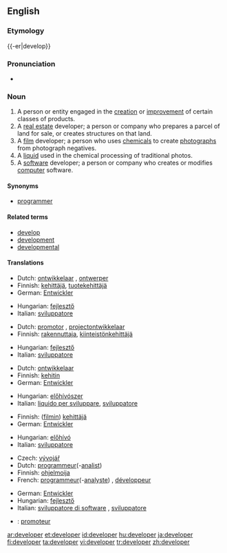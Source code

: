 {{wikipedia|dab=developer}}
==English==

===Etymology===
{{-er|develop}}

===Pronunciation===
* {{IPA|/dəˈvɛləpɚ/}}

===Noun===
{{en-noun}}

# A person or entity engaged in the [[creation]] or [[improvement]] of certain classes of products.
# A [[real estate]] developer; a person or company who prepares a parcel of land for sale, or creates structures on that land.
# A [[film]] developer; a person who uses [[chemical]]s to create [[photograph]]s from photograph negatives.
# A [[liquid]] used in the chemical processing of traditional photos.
# A [[software]] developer; a person or company who creates or modifies [[computer]] software.

====Synonyms====
* {{italbrac-colon|person or company who writes computer software}} [[programmer]]

====Related terms====
* [[develop]]
* [[development]]
* [[developmental]]

====Translations====
{{trans-top|someone engaged product creation and improvement}}
* Dutch: [[ontwikkelaar]] {{m}}, [[ontwerper]] {{m}}
* Finnish: [[kehittäjä]], [[tuotekehittäjä]]
* German: [[Entwickler]] {{m}}
{{trans-mid}}
* Hungarian: [[fejlesztő]]
* Italian: [[sviluppatore]] {{m}}
{{trans-bottom}}

{{trans-top|real estate developer}}
* Dutch: [[promotor]] {{m}}, [[projectontwikkelaar]] {{m}}
* Finnish: [[rakennuttaja]], [[kiinteistönkehittäjä]]
{{trans-mid}}
* Hungarian: [[fejlesztő]]
* Italian: [[sviluppatore]] {{m}}
{{trans-bottom}}

{{trans-top|liquid used in chemical film processing}}
* Dutch: [[ontwikkelaar]] {{m}}
* Finnish: [[kehitin]]
* German: [[Entwickler]] {{m}}
{{trans-mid}}
* Hungarian: [[előhívószer]]
* Italian: [[liquido per sviluppare]], {{m}}[[sviluppatore]] {{m}}
{{trans-bottom}}

{{trans-top|film developer}}
* Finnish: ([[filmi|filmin]]) [[kehittäjä]]
* German: [[Entwickler]] {{m}}
{{trans-mid}}
* Hungarian: [[előhívó]]
* Italian: [[sviluppatore]] {{m}}
{{trans-bottom}}

{{trans-top|software programmer}}
* Czech: [[vývojář]] {{m}}
* Dutch: [[programmeur]](-[[analist]]) {{m}}
* Finnish: [[ohjelmoija]]
* French: [[programmeur]](-[[analyste]]) {{m}}, [[développeur]] {{m}}
{{trans-mid}}
* German: [[Entwickler]] {{m}}
* Hungarian: [[fejlesztő]]
* Italian: [[sviluppatore di software]] {{m}}, [[sviluppatore]] {{m}}
{{trans-bottom}}

{{checktrans-top}}
* {{ttbc|French}}: [[promoteur]] {{m}}
{{trans-bottom}}

[[ar:developer]]
[[et:developer]]
[[id:developer]]
[[hu:developer]]
[[ja:developer]]
[[fi:developer]]
[[ta:developer]]
[[vi:developer]]
[[tr:developer]]
[[zh:developer]]